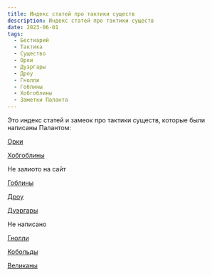 ```yaml
---
title: Индекс статей про тактики существ
description: Индекс статей про тактики существ
date: 2023-06-01
tags:
  - Бестиарий
  - Тактика
  - Существо
  - Орки
  - Дуэргары
  - Дроу
  - Гнолли
  - Гоблины
  - Хобгоблины
  - Заметки Паланта
---
```


Это индекс статей и замеок про тактики существ, которые были написаны Палантом:

[Орки](https://cyborgsandmages.com/posts/articles/orcs-tactics-lore-encounters)

[Хобгоблины](https://cyborgsandmages.com/posts/articles/hobgoblins)

Не залиото на сайт

[Гоблины](https://cyborgsandmages.com/posts/articles/goblins-tactics-lore-encounters)

[Дроу](https://cyborgsandmages.com/posts/articles/drow-tactics-lore-encounters)

[Дуэргары](https://cyborgsandmages.com/posts/articles/duergars-tactics-lore-encounters)

Не написано

[Гнолли](https://cyborgsandmages.com/posts/articles/gnolls-tactics-lore-encounters)

[Кобольды](https://cyborgsandmages.com/posts/articles/kobolds-tactics-lore-encounters)

[Великаны](https://cyborgsandmages.com/posts/articles/giants-tactics-lore-encounters)





